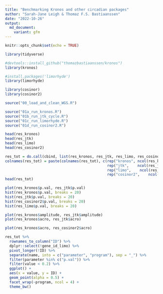 ```yaml
---
title: "Benchmarking Kronos and other circadian packages"
author: "Sarah-Jane Leigh & Thomaz F.S. Bastiaanssen"
date: "2022-10-26"
output:
  md_document:
    variant: gfm
---
```


```r
knitr::opts_chunk$set(echo = TRUE)
```

```r
library(tidyverse)

#devtools::install_github("thomazbastiaanssen/kronos") 
library(kronos)

#install.packages('limorhyde')
library(limorhyde)

library(cosinor)
library(cosinor2)

```

```r
source("00_load_and_clean_WGS.R")

```

```r
source("01a_run_kronos.R")
source("01b_run_jtk_cycle.R")
source("01c_run_limorhyde.R")
source("01d_run_cosinor2.R")
```

```r

head(res_kronos)
head(res_jtk)
head(res_limo)
head(res_cosinor2)

res_tot = do.call(cbind, list(res_kronos, res_jtk, res_limo, res_cosinor2))
colnames(res_tot) = paste(colnames(res_tot), c(rep("kronos", ncol(res_kronos)),
                                               rep("jtk",    ncol(res_jtk)),
                                               rep("limo",    ncol(res_limo)),
                                               rep("cosinor2",    ncol(res_cosinor2))), sep = "_")
head(res_tot)

plot(res_kronos$p.val, res_jtk$p.val)
hist(res_kronos$p.val, breaks = 20)
hist(res_jtk$p.val, breaks = 20)
hist(res_cosinor2$p.val, breaks = 20)
hist(res_limo$p.val, breaks = 20)

plot(res_kronos$amplitude, res_jtk$amplitude)
plot(res_kronos$acro, res_jtk$acro)

plot(res_kronos$acro, res_cosinor2$acro)


```

```r
res_tot %>%
  rownames_to_column("ID") %>% 
  dplyr::select(!gene_id_limo) %>% 
  pivot_longer(!ID) %>% 
  separate(name, into = c("parameter", "program"), sep = "_") %>% 
  filter(parameter %in% c("p.val")) %>% 
  filter(value < 0.2) %>% 
  ggplot() +
  aes(x = value, y = ID) +
  geom_point(alpha = 0.5) +
  facet_wrap(~program, ncol = 4) +
  theme_bw()
  
```
